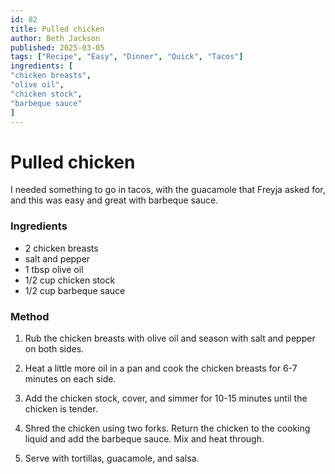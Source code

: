 ```yaml
---
id: 82
title: Pulled chicken
author: Beth Jackson
published: 2025-03-05
tags: ["Recipe", "Easy", "Dinner", "Quick", "Tacos"]
ingredients: [
"chicken breasts",
"olive oil",
"chicken stock",
"barbeque sauce"
]
---
```


# Pulled chicken

<BlogTextWrapper>

I needed something to go in tacos, with the guacamole that Freyja asked for, and this was easy and great with barbeque sauce.

</BlogTextWrapper>

<BlogTextWrapper>

### Ingredients

- 2 chicken breasts
- salt and pepper
- 1 tbsp olive oil
- 1/2 cup chicken stock
- 1/2 cup barbeque sauce

</BlogTextWrapper>

<BlogTextWrapper>

### Method

1. Rub the chicken breasts with olive oil and season with salt and pepper on both sides.

2. Heat a little more oil in a pan and cook the chicken breasts for 6-7 minutes on each side.

3. Add the chicken stock, cover, and simmer for 10-15 minutes until the chicken is tender.

4. Shred the chicken using two forks. Return the chicken to the cooking liquid and add the barbeque sauce. Mix and heat through.

5. Serve with tortillas, guacamole, and salsa.

</BlogTextWrapper>

<ClickableTags tags={tags} />
